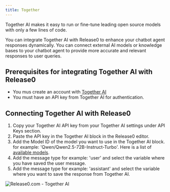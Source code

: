 ```yaml
---
title: Together
---
```


Together AI makes it easy to run or fine-tune leading open source models with only a few lines of code. 

You can integrate Together AI with Release0 to enhance your chatbot agent responses dynamically. You can connect external AI models or knowledge bases to your chatbot agent to provide more accurate and relevant responses to user queries.

## Prerequisites for integrating Together AI with Release0

- You mus create an account with [Together AI](https://www.together.ai/)
- You must have an API key from Together AI for authentication.


## Connecting Together AI with Release0

1. Copy your Together AI API key from your Together AI settings under API Keys section.
2. Paste the API key in the Together AI block in the Release0 editor.
3. Add the Model ID of the model you want to use in the Together AI block. for example: 'Qwen/Qwen2.5-72B-Instruct-Turbo'. Here is a list of [available models](https://docs.together.ai/docs/inference-models#chat-models).
4. Add the message type for example: 'user' and select the variable where you have saved the user message.
5. Add the message type for example: 'assistant' and select the variable where you want to save the response from Together AI.

<Frame style={{ maxWidth: '600px' }}>
  <img src="/images/blocks/integrations/together.png" alt="Release0.com - Together AI" />
</Frame>


